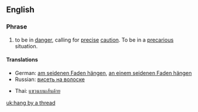 ==English==

===Phrase===
{{en-verb|inf=to [[hang]] by a [[thread]]|hangs by a thread|hanging by a thread|hanged by a thread|hung by a thread}}

# {{idiom}} to be in [[danger]], calling for [[precise]] [[caution]]. To be in a [[precarious]] situation.

====Translations====
{{trans-top}}
* German: [[am seidenen Faden hängen]], [[an einem seidenen Faden hängen]]
* Russian: [[висеть на волоске]]
{{trans-mid}}
* Thai: [[แขวนบนเส้นด้าย]]
{{trans-bottom}}

[[uk:hang by a thread]]